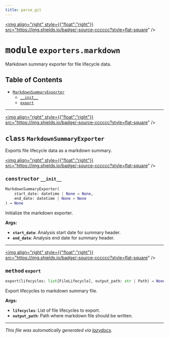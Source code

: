 ```yaml
---
title: parse_git
---
```


<a href="https://github.com/drothermel/%24%7BREPO%7D/blob/main/src/parse_git/exporters/markdown.py"><img align="right" style={{"float":"right"}} src="https://img.shields.io/badge/-source-cccccc?style=flat-square" /></a>

# <kbd>module</kbd> `exporters.markdown`
Markdown summary exporter for file lifecycle data.


## Table of Contents
- [`MarkdownSummaryExporter`](./parse_git.exporters.markdown#class-markdownsummaryexporter)
	- [`__init__`](./parse_git.exporters.markdown#constructor---init--)
	- [`export`](./parse_git.exporters.markdown#method-export)




---

<a href="https://github.com/drothermel/%24%7BREPO%7D/blob/main/src/parse_git/exporters/markdown.py#L9"><img align="right" style={{"float":"right"}} src="https://img.shields.io/badge/-source-cccccc?style=flat-square" /></a>

## <kbd>class</kbd> `MarkdownSummaryExporter`
Exports file lifecycle data as a markdown summary.


<a href="https://github.com/drothermel/%24%7BREPO%7D/blob/main/src/parse_git/exporters/markdown.py#L12"><img align="right" style={{"float":"right"}} src="https://img.shields.io/badge/-source-cccccc?style=flat-square" /></a>

### <kbd>constructor</kbd> `__init__`

```python
MarkdownSummaryExporter(
    start_date: datetime | None = None,
    end_date: datetime | None = None
) → None
```

Initialize the markdown exporter.


**Args:**

- <b>`start_date`</b>: Analysis start date for summary header.
- <b>`end_date`</b>: Analysis end date for summary header.





---

<a href="https://github.com/drothermel/%24%7BREPO%7D/blob/main/src/parse_git/exporters/markdown.py#L24"><img align="right" style={{"float":"right"}} src="https://img.shields.io/badge/-source-cccccc?style=flat-square" /></a>

### <kbd>method</kbd> `export`

```python
export(lifecycles: list[FileLifecycle], output_path: str | Path) → None
```

Export lifecycles to markdown summary file.


**Args:**

- <b>`lifecycles`</b>: List of file lifecycles to export.
- <b>`output_path`</b>: Path where markdown file should be written.





---

_This file was automatically generated via [lazydocs](https://github.com/ml-tooling/lazydocs)._
